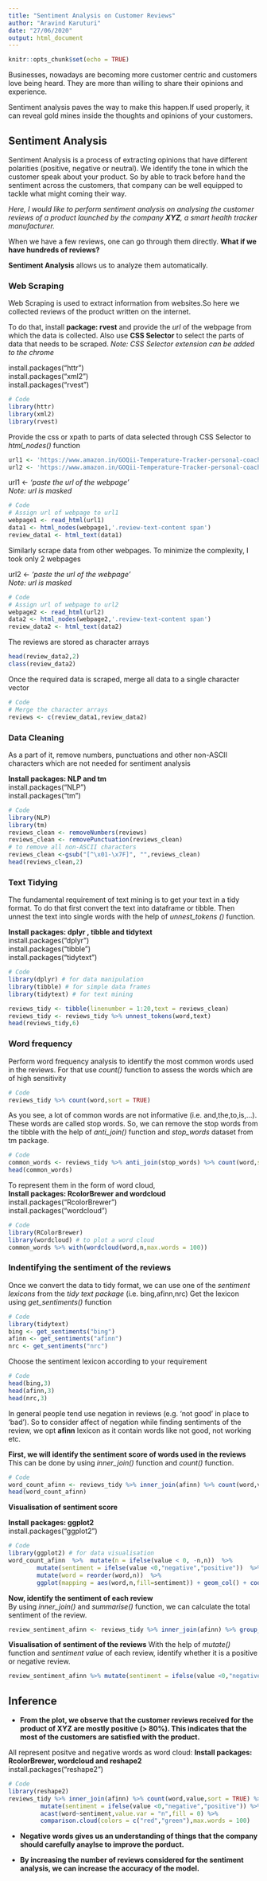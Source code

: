 ```yaml
---
title: "Sentiment Analysis on Customer Reviews"
author: "Aravind Karuturi"
date: "27/06/2020"
output: html_document
---
```


```r
knitr::opts_chunk$set(echo = TRUE)
```

Businesses, nowadays are becoming more customer centric and customers love being heard. They are more than willing to share their opinions and experience.

Sentiment analysis paves the way to make this happen.If used properly, it can reveal gold mines inside the thoughts and opinions of your customers.

## Sentiment Analysis

Sentiment Analysis is a process of extracting opinions that have different polarities (positive, negative or neutral). We identify the tone in which the customer speak about your product. So by able to track before hand the sentiment across the customers, that company can be well equipped to tackle what might coming their way.

*Here, I would like to perform sentiment analysis on analysing the customer reviews of a product launched by the company **XYZ**, a smart health tracker manufacturer.*

When we have a few reviews, one can go through them directly. **What if we have hundreds of reviews?**

**Sentiment Analysis** allows us to analyze them automatically.

### Web Scraping

Web Scraping is used to extract information from websites.So here we collected reviews of the product written on the internet.

To do that, install **package: rvest** and provide the *url* of the webpage from which the data is collected. Also use **CSS Selector** to select the parts of data that needs to be scraped.
*Note: CSS Selector extension can be added to the chrome*

install.packages("httr") <br/>
install.packages("xml2") <br/>
install.packages("rvest") <br/>

```r
# Code
library(httr)
library(xml2)
library(rvest)
```
Provide the css or xpath to parts of data selected through CSS Selector to *html_nodes()* function

```r
url1 <- 'https://www.amazon.in/GOQii-Temperature-Tracker-personal-coaching/product-reviews/B087CHCR1N/ref=cm_cr_othr_d_show_all_btm?ie=UTF8&reviewerType=all_reviews'
url2 <- 'https://www.amazon.in/GOQii-Temperature-Tracker-personal-coaching/product-reviews/B087CHCR1N/ref=cm_cr_arp_d_paging_btm_next_2?ie=UTF8&reviewerType=all_reviews&pageNumber=2'
```
url1 <- *'paste the url of the webpage'* <br/>
*Note: url is masked*
```r
# Code
# Assign url of webpage to url1
webpage1 <- read_html(url1)
data1 <- html_nodes(webpage1,'.review-text-content span')
review_data1 <- html_text(data1)
```
Similarly scrape data from other webpages. To minimize the complexity, I took only 2 webpages <br/>

url2 <- *'paste the url of the webpage'* <br/>
*Note: url is masked*
```r
# Code
# Assign url of webpage to url2
webpage2 <- read_html(url2)
data2 <- html_nodes(webpage2,'.review-text-content span')
review_data2 <- html_text(data2)
```
The reviews are stored as character arrays
``` r
head(review_data2,2)
class(review_data2)
```
Once the required data is scraped, merge all data to a single character vector
``` r
# Code
# Merge the character arrays 
reviews <- c(review_data1,review_data2)
```
### Data Cleaning 
As a part of it, remove numbers, punctuations and other non-ASCII characters which are not needed for sentiment analysis

 **Install packages: NLP and tm** <br/>
install.packages("NLP") <br/>
install.packages("tm")

```r
# Code
library(NLP)
library(tm)
reviews_clean <- removeNumbers(reviews)
reviews_clean <- removePunctuation(reviews_clean)
# to remove all non-ASCII characters
reviews_clean <-gsub("[^\x01-\x7F]", "",reviews_clean)
head(reviews_clean,2)
```
### Text Tidying
The fundamental requirement of text mining is to get your text in a tidy format.
To do that first convert the text into dataframe or tibble. Then unnest the text into single words with the help of *unnest_tokens ()* function.

**Install packages: dplyr , tibble and tidytext** <br/>
install.packages("dplyr") <br/>
install.packages("tibble") <br>
install.packages("tidytext") 
```r
# Code
library(dplyr) # for data manipulation
library(tibble) # for simple data frames
library(tidytext) # for text mining

reviews_tidy <- tibble(linenumber = 1:20,text = reviews_clean)
reviews_tidy <- reviews_tidy %>% unnest_tokens(word,text)
head(reviews_tidy,6)
```

### Word frequency
Perform word frequency analysis to identify the most common words used in the reviews. For that use *count()* function to assess the words which are of high sensitivity
```r
# Code
reviews_tidy %>% count(word,sort = TRUE)
```
As you see, a lot of common words are not informative (i.e. and,the,to,is,...). These words are called stop words. So, we can remove the stop words from the tibble with the help of *anti_join()* function and *stop_words* dataset from tm package.
```r
# Code
common_words <- reviews_tidy %>% anti_join(stop_words) %>% count(word,sort = TRUE)
head(common_words)
```
To represent them in the form of word cloud,  
**Install packages: RcolorBrewer and wordcloud** <br> 
install.packages("RcolorBrewer") <br>
install.packages("wordcloud")  
```r
# Code
library(RColorBrewer)
library(wordcloud) # to plot a word cloud
common_words %>% with(wordcloud(word,n,max.words = 100))
```

### Indentifying the sentiment of the reviews
Once we convert the data to tidy format, we can use one of the *sentiment lexicons* from the *tidy text package* (i.e. bing,afinn,nrc)
Get the lexicon using *get_sentiments()* function
```r
# Code
library(tidytext)
bing <- get_sentiments("bing")
afinn <- get_sentiments("afinn")
nrc <- get_sentiments("nrc")
```
Choose the sentiment lexicon according to your requirement
```r
# Code
head(bing,3)
head(afinn,3)
head(nrc,3)
```
In general people tend use negation in reviews (e.g. 'not good' in place to 'bad'). So to consider affect of negation while finding sentiments of the review, we opt **afinn** lexicon as it contain words like not good, not working etc.

**First, we will identify the sentiment score of words used in the reviews** <br>
This can be done by using *inner_join()* function and *count()* function.
```r
# Code
word_count_afinn <- reviews_tidy %>% inner_join(afinn) %>% count(word,value,sort = TRUE)
head(word_count_afinn)
```
**Visualisation of sentiment score**

**Install packages: ggplot2** <br>
install.packages("ggplot2")
```r
# Code
library(ggplot2) # for data visualisation
word_count_afinn  %>%  mutate(n = ifelse(value < 0, -n,n))  %>% 
        mutate(sentiment = ifelse(value <0,"negative","positive"))  %>% 
        mutate(word = reorder(word,n))  %>%  
        ggplot(mapping = aes(word,n,fill=sentiment)) + geom_col() + coord_flip() + labs(y = "sentiment score")
```

**Now, identify the sentiment of each review** <br>
By using *inner_join()* and *summarise()* function, we can calculate the total sentiment of the review.
```r
review_sentiment_afinn <- reviews_tidy %>% inner_join(afinn) %>% group_by(Review = linenumber) %>% summarise(value = sum(value))
```
**Visualisation of sentiment of the reviews**
With the help of *mutate()* function and *sentiment value* of each review, identify whether it is a positive or negative review.
```r
review_sentiment_afinn %>% mutate(sentiment = ifelse(value <0,"negative","positive")) %>% ggplot(aes(Review,value,fill=sentiment)) + geom_col() + labs(title = "Sentiment of Reviews")
```

## Inference <br>
- **From the plot, we observe that the customer reviews received for the product of XYZ are mostly positive (> 80%). This indicates that the most of the customers are satisfied with the product.**


All represent positve and negative words as word cloud:
**Install packages: RcolorBrewer, wordcloud and reshape2** <br>
install.packages("reshape2")
```r
# Code
library(reshape2)
reviews_tidy %>% inner_join(afinn) %>% count(word,value,sort = TRUE) %>% 
         mutate(sentiment = ifelse(value <0,"negative","positive")) %>%
         acast(word~sentiment,value.var = "n",fill = 0) %>%
         comparison.cloud(colors = c("red","green"),max.words = 100)
```

- **Negative words gives us an understanding of things that the company should carefully anaylse to improve the porduct.**

- **By increasing the number of reviews considered for the sentiment analysis, we can increase the accuracy of the model.** 




